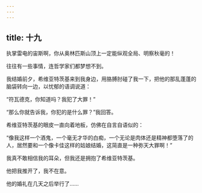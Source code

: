 ```yaml
---
---
---
```

title: 十九
---




执掌雷电的宙斯啊，你从奥林匹斯山顶上一定能纵观全局、明察秋毫的！

往往有一些事情，连哲学家们都梦想不到。

我结婚前夕，希维亚特茨基来到我身边，用胳膊肘碰了我一下，把他的那乱蓬蓬的脑袋转向一边，以忧郁的语调说道：

“符瓦德克，你知道吗？我犯了大罪！”

“那么你就告诉我，你犯的是什么罪？”我回答。

希维亚特茨基的眼皮一直向着地板，仿佛在自言自语似的：

“像我这样一个酒鬼，一个毫无才华的白痴，一个无论是肉体还是精神都堕落了的人，居然要和一个像卡佳这样的姑娘结婚，这简直是一种弥天大罪啊！”

我真不敢相信我的耳朵，但我还是拥抱了希维亚特茨基。

他把我推开了，我不在意。

他的婚礼在几天之后举行了……